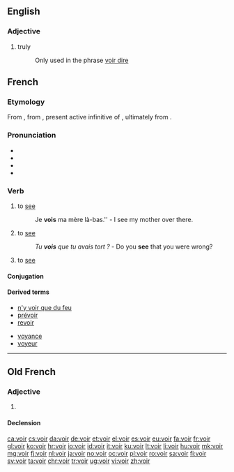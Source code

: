 ==English==
===Adjective===
#truly
#:Only used in the phrase [[voir dire]]

==French==

===Etymology===
From {{etyl|fro|fr}} {{term|veoir|lang=fro}}, from {{etyl|la|fr}} {{term|vidēre|lang=la}}, present active infinitive of {{term|videō|lang=la}}, ultimately from {{etyl|ine-pro|fr}} {{term/t|ine-pro|*weyd-}}.

===Pronunciation===
* {{audio|Fr-voir.ogg|audio}}
* {{IPA|/vwaʁ/|lang=fr}}
* {{homophones|lang=fr|voire}}
* {{rhymes|waʁ|lang=fr}}

===Verb===
{{fr-verb}}

# to [[see]] {{gloss|visually}}
#: Je '''vois''' ma mère là-bas.'' - I see my mother over there.
# to [[see]] {{gloss|to understand}}
#: ''Tu '''vois''' que tu avais tort ?'' - Do you '''see''' that you were wrong?
# to [[see]] {{gloss|to visit, to go and see}}

====Conjugation====
{{fr-conj-voir|}}

====Derived terms====
{{top2}}
* [[n'y voir que du feu]]
* [[prévoir]]
* [[revoir]]
{{mid2}}
* [[voyance]]
* [[voyeur]]
{{bottom}}

----

==Old French==

===Adjective===
{{head|fro|adjective|g=m}}

# {{alternative form of|verai|lang=fro}}

====Declension====
{{fro-decl-adj}}

[[ca:voir]]
[[cs:voir]]
[[da:voir]]
[[de:voir]]
[[et:voir]]
[[el:voir]]
[[es:voir]]
[[eu:voir]]
[[fa:voir]]
[[fr:voir]]
[[gl:voir]]
[[ko:voir]]
[[hr:voir]]
[[io:voir]]
[[id:voir]]
[[it:voir]]
[[ku:voir]]
[[lt:voir]]
[[li:voir]]
[[hu:voir]]
[[mk:voir]]
[[mg:voir]]
[[fj:voir]]
[[nl:voir]]
[[ja:voir]]
[[no:voir]]
[[oc:voir]]
[[pl:voir]]
[[ro:voir]]
[[sa:voir]]
[[fi:voir]]
[[sv:voir]]
[[ta:voir]]
[[chr:voir]]
[[tr:voir]]
[[ug:voir]]
[[vi:voir]]
[[zh:voir]]